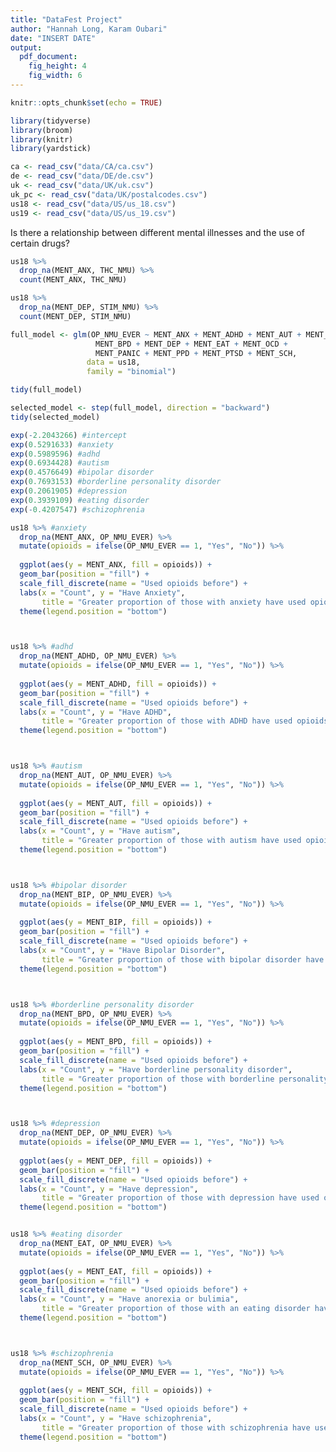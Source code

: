 ```yaml
---
title: "DataFest Project"
author: "Hannah Long, Karam Oubari"
date: "INSERT DATE"
output: 
  pdf_document: 
    fig_height: 4
    fig_width: 6
---
```


```r
knitr::opts_chunk$set(echo = TRUE)
```

```r
library(tidyverse)
library(broom)
library(knitr)
library(yardstick)
```

```r
ca <- read_csv("data/CA/ca.csv")
de <- read_csv("data/DE/de.csv")
uk <- read_csv("data/UK/uk.csv")
uk_pc <- read_csv("data/UK/postalcodes.csv")
us18 <- read_csv("data/US/us_18.csv")
us19 <- read_csv("data/US/us_19.csv")
```


Is there a relationship between different mental illnesses and the use of certain drugs?

```r
us18 %>%
  drop_na(MENT_ANX, THC_NMU) %>%
  count(MENT_ANX, THC_NMU)

us18 %>%
  drop_na(MENT_DEP, STIM_NMU) %>%
  count(MENT_DEP, STIM_NMU)
```



```r
full_model <- glm(OP_NMU_EVER ~ MENT_ANX + MENT_ADHD + MENT_AUT + MENT_BIP + 
                   MENT_BPD + MENT_DEP + MENT_EAT + MENT_OCD + 
                   MENT_PANIC + MENT_PPD + MENT_PTSD + MENT_SCH, 
                 data = us18,
                 family = "binomial")

tidy(full_model)
```
```r
selected_model <- step(full_model, direction = "backward")
tidy(selected_model)
```

```r
exp(-2.2043266) #intercept
exp(0.5291633) #anxiety
exp(0.5989596) #adhd
exp(0.6934428) #autism
exp(0.4576649) #bipolar disorder
exp(0.7693153) #borderline personality disorder
exp(0.2061905) #depression
exp(0.3939109) #eating disorder
exp(-0.4207547) #schizophrenia
```



```r
us18 %>% #anxiety
  drop_na(MENT_ANX, OP_NMU_EVER) %>%
  mutate(opioids = ifelse(OP_NMU_EVER == 1, "Yes", "No")) %>%
  
  ggplot(aes(y = MENT_ANX, fill = opioids)) +
  geom_bar(position = "fill") +
  scale_fill_discrete(name = "Used opioids before") +
  labs(x = "Count", y = "Have Anxiety",
       title = "Greater proportion of those with anxiety have used opioids before") +
  theme(legend.position = "bottom")



us18 %>% #adhd
  drop_na(MENT_ADHD, OP_NMU_EVER) %>%
  mutate(opioids = ifelse(OP_NMU_EVER == 1, "Yes", "No")) %>%
  
  ggplot(aes(y = MENT_ADHD, fill = opioids)) +
  geom_bar(position = "fill") +
  scale_fill_discrete(name = "Used opioids before") +
  labs(x = "Count", y = "Have ADHD",
       title = "Greater proportion of those with ADHD have used opioids before") +
  theme(legend.position = "bottom")



us18 %>% #autism
  drop_na(MENT_AUT, OP_NMU_EVER) %>%
  mutate(opioids = ifelse(OP_NMU_EVER == 1, "Yes", "No")) %>%
  
  ggplot(aes(y = MENT_AUT, fill = opioids)) +
  geom_bar(position = "fill") +
  scale_fill_discrete(name = "Used opioids before") +
  labs(x = "Count", y = "Have autism",
       title = "Greater proportion of those with autism have used opioids before") +
  theme(legend.position = "bottom")



us18 %>% #bipolar disorder
  drop_na(MENT_BIP, OP_NMU_EVER) %>%
  mutate(opioids = ifelse(OP_NMU_EVER == 1, "Yes", "No")) %>%
  
  ggplot(aes(y = MENT_BIP, fill = opioids)) +
  geom_bar(position = "fill") +
  scale_fill_discrete(name = "Used opioids before") +
  labs(x = "Count", y = "Have Bipolar Disorder",
       title = "Greater proportion of those with bipolar disorder have used opioids before") +
  theme(legend.position = "bottom")



us18 %>% #borderline personality disorder
  drop_na(MENT_BPD, OP_NMU_EVER) %>%
  mutate(opioids = ifelse(OP_NMU_EVER == 1, "Yes", "No")) %>%
  
  ggplot(aes(y = MENT_BPD, fill = opioids)) +
  geom_bar(position = "fill") +
  scale_fill_discrete(name = "Used opioids before") +
  labs(x = "Count", y = "Have borderline personality disorder",
       title = "Greater proportion of those with borderline personality disorder have used opioids before") +
  theme(legend.position = "bottom")



us18 %>% #depression
  drop_na(MENT_DEP, OP_NMU_EVER) %>%
  mutate(opioids = ifelse(OP_NMU_EVER == 1, "Yes", "No")) %>%
  
  ggplot(aes(y = MENT_DEP, fill = opioids)) +
  geom_bar(position = "fill") +
  scale_fill_discrete(name = "Used opioids before") +
  labs(x = "Count", y = "Have depression",
       title = "Greater proportion of those with depression have used opioids before") +
  theme(legend.position = "bottom")


us18 %>% #eating disorder
  drop_na(MENT_EAT, OP_NMU_EVER) %>%
  mutate(opioids = ifelse(OP_NMU_EVER == 1, "Yes", "No")) %>%
  
  ggplot(aes(y = MENT_EAT, fill = opioids)) +
  geom_bar(position = "fill") +
  scale_fill_discrete(name = "Used opioids before") +
  labs(x = "Count", y = "Have anorexia or bulimia",
       title = "Greater proportion of those with an eating disorder have used opioids before") +
  theme(legend.position = "bottom")



us18 %>% #schizophrenia 
  drop_na(MENT_SCH, OP_NMU_EVER) %>%
  mutate(opioids = ifelse(OP_NMU_EVER == 1, "Yes", "No")) %>%
  
  ggplot(aes(y = MENT_SCH, fill = opioids)) +
  geom_bar(position = "fill") +
  scale_fill_discrete(name = "Used opioids before") +
  labs(x = "Count", y = "Have schizophrenia",
       title = "Greater proportion of those with schizophrenia have used opioids before") +
  theme(legend.position = "bottom")
```

